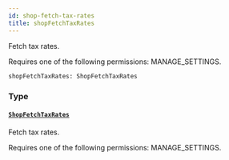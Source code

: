 ```yaml
---
id: shop-fetch-tax-rates
title: shopFetchTaxRates
---
```



Fetch tax rates. 

Requires one of the following permissions: MANAGE_SETTINGS.

```graphql
shopFetchTaxRates: ShopFetchTaxRates
```


### Type

#### [`ShopFetchTaxRates`](../../../developer/api-reference/objects/shop-fetch-tax-rates) 

Fetch tax rates. 

Requires one of the following permissions: MANAGE_SETTINGS.




